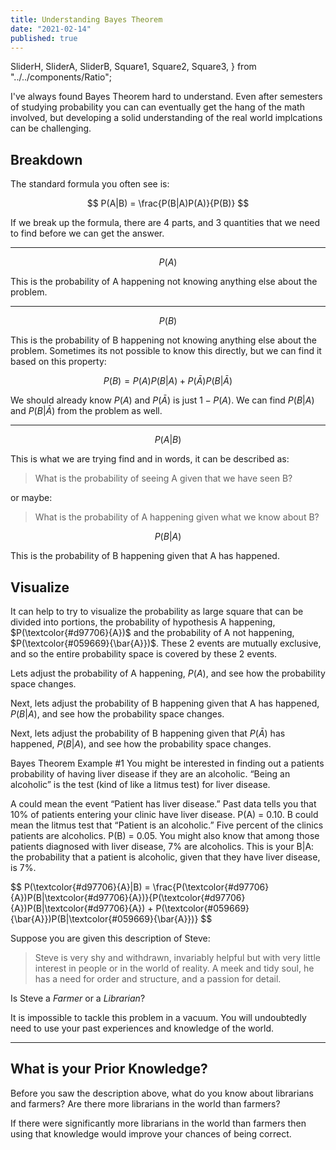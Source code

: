 ```yaml
---
title: Understanding Bayes Theorem
date: "2021-02-14"
published: true
---
```



  SliderH,
  SliderA,
  SliderB,
  Square1,
  Square2,
  Square3,
} from "../../components/Ratio";

<L>
I've always found Bayes Theorem hard to understand. Even after semesters of studying probability you can can eventually get the hang of the math involved, but developing a solid understanding of the real world implcations can be challenging.

## Breakdown

The standard formula you often see is:

$$
P(A|B) = \frac{P(B|A)P(A)}{P(B)}
$$

If we break up the formula, there are 4 parts, and 3 quantities that we need to find before we can get the answer.

---

$$
P(A)
$$

This is the probability of A happening not knowing anything else about the problem.

---

$$
P(B)
$$

This is the probability of B happening not knowing anything else about the problem. Sometimes its not possible to know this directly, but we can find it based on this property:

$$
P(B) = P(A)P(B|A) + P(\bar{A})P(B|\bar{A})
$$

We should already know $P(A)$ and $P(\bar{A})$ is just $1 - P(A)$. We can find $P(B|A)$ and $P(B|\bar{A})$ from the problem as well.

---

$$
P(A|B)
$$

This is what we are trying find and in words, it can be described as:

> What is the probability of seeing A given that we have seen B?

or maybe:

> What is the probability of A happening given what we know about B?

$$
P(B|A)
$$

This is the probability of B happening given that A has happened.

## Visualize

It can help to try to visualize the probability as large square that can be divided into portions, the probability of hypothesis A happening, $P(\textcolor{#d97706}{A})$ and the probability of A not happening, $P(\textcolor{#059669}{\bar{A}})$. These 2 events are mutually exclusive, and so the entire probability space is covered by these 2 events.

<div class="sticky top-0 py-3 bg-white z-50 backdrop-blur backdrop-filter bg-opacity-75">
  <Square1 client:load />
</div>

Lets adjust the probability of A happening, $P(A)$, and see how the probability space changes.

<SliderH client:load />

Next, lets adjust the probability of B happening given that A has happened, $P(B|A)$, and see how the probability space changes.

<SliderA client:load />

<Square2 client:load />

Next, lets adjust the probability of B happening given that $P(\bar{A})$ has happened, $P(B|A)$, and see how the probability space changes.

<SliderB client:load />

<Square3 client:load />

Bayes Theorem Example #1
You might be interested in finding out a patients probability of having liver disease if they are an alcoholic. “Being an alcoholic” is the test (kind of like a litmus test) for liver disease.

A could mean the event “Patient has liver disease.” Past data tells you that 10% of patients entering your clinic have liver disease. P(A) = 0.10.
B could mean the litmus test that “Patient is an alcoholic.” Five percent of the clinics patients are alcoholics. P(B) = 0.05.
You might also know that among those patients diagnosed with liver disease, 7% are alcoholics. This is your B|A: the probability that a patient is alcoholic, given that they have liver disease, is 7%.

<div class="sticky top-0 py-3 bg-white">
$$
P(\textcolor{#d97706}{A}|B) = \frac{P(\textcolor{#d97706}{A})P(B|\textcolor{#d97706}{A})}{P(\textcolor{#d97706}{A})P(B|\textcolor{#d97706}{A}) + P(\textcolor{#059669}{\bar{A}})P(B|\textcolor{#059669}{\bar{A}})}
$$
</div>

Suppose you are given this description of Steve:

> Steve is very shy and withdrawn, invariably helpful but with very little interest in people or in the world of reality. A meek and tidy soul, he has a need for order and structure, and a passion for detail.

Is Steve a _Farmer_ or a _Librarian_?

It is impossible to tackle this problem in a vacuum. You will undoubtedly need to use your past experiences and knowledge of the world.

---

## What is your Prior Knowledge?

Before you saw the description above, what do you know about librarians and farmers? Are there more librarians in the world than farmers?

If there were significantly more librarians in the world than farmers then using that knowledge would improve your chances of being correct.

</L>
